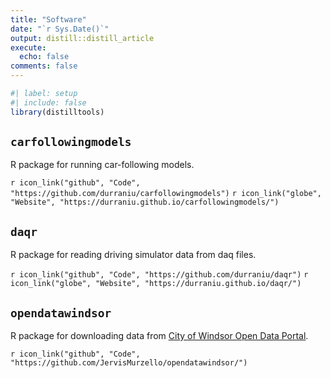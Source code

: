 ```yaml
---
title: "Software"
date: "`r Sys.Date()`"
output: distill::distill_article
execute:
  echo: false
comments: false
---
```


```r
#| label: setup
#| include: false
library(distilltools)
```

## `carfollowingmodels`

R package for running car-following models.

`r icon_link("github", "Code", "https://github.com/durraniu/carfollowingmodels")`
`r icon_link("globe", "Website", "https://durraniu.github.io/carfollowingmodels/")`  

## `daqr`

R package for reading driving simulator data from daq files.

`r icon_link("github", "Code", "https://github.com/durraniu/daqr")`
`r icon_link("globe", "Website", "https://durraniu.github.io/daqr/")`



## `opendatawindsor`

R package for downloading data from [City of Windsor Open Data Portal](https://opendata.citywindsor.ca/).

`r icon_link("github", "Code", "https://github.com/JervisMurzello/opendatawindsor/")`  